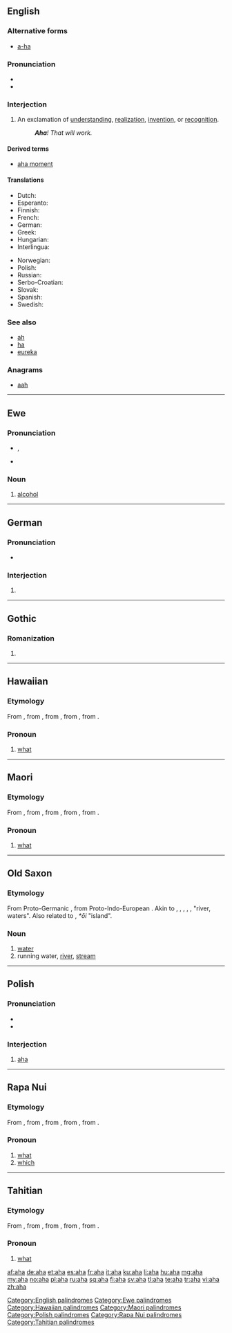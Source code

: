 {{also|AHA|ãhʻã|āhʻā}}
==English==

===Alternative forms===
* [[a-ha]]

===Pronunciation===
* {{audio|en-us-aha.ogg|Audio (US)}}
* {{rhymes|ɑː}}

===Interjection===
{{en-interj}}

# An exclamation of [[understanding]], [[realization]], [[invention]], or [[recognition]].
#: '''''Aha'''! That will work.''

====Derived terms====
* [[aha moment]]

====Translations====
{{trans-top|exclamation of understanding, realization, invention, or recognition}}
* Dutch: {{t-|nl|aha}}
* Esperanto: {{t-|eo|aha}}
* Finnish: {{t+|fi|ahaa}}
* French: {{t+|fr|aha}}
* German: {{t+|de|aha}}
* Greek: {{t-|el|αχά|tr=achá|sc=Grek}}
* Hungarian: {{t+|hu|aha}}
* Interlingua: {{t-|ia|aha}}
{{trans-mid}}
* Norwegian: {{t+|no|aha}}
* Polish: {{t+|pl|aha}}
* Russian: {{t+|ru|ага|tr=ahá}}
* Serbo-Croatian: {{t-|sh|aha}}
* Slovak: {{t-|sk|aha}}
* Spanish: {{t+|es|ajá}}
* Swedish: {{t+|sv|aha}}
{{trans-bottom}}

===See also===
* [[ah]]
* [[ha]]
* [[eureka]]

===Anagrams===
* [[aah#English|aah]]

[[Category:English palindromes]]

----

==Ewe==

===Pronunciation===
* {{IPA|lang=ee|/æhæ/}}, {{X-SAMPA|lang=ee|/{h{/}}
* {{audio|ee-aha.ogg|Audio}}

===Noun===
{{head|ee|noun|plural|ahawo}}

# [[alcohol]]

[[Category:Ewe palindromes]]

----

==German==

===Pronunciation===
* {{IPA|/ʔaˈha/|lang=de}}

===Interjection===
{{head|de|interjection}}

# {{l|en|aha}}

----

==Gothic==

===Romanization===
{{got-rom}}

# {{got-romanization of|𐌰𐌷𐌰}}

----

==Hawaiian==

===Etymology===
From {{etyl|poz-pnp-pro|haw}} {{recons|afa|lang=poz-pnp-pro}}, from {{etyl|poz-oce-pro|haw}} {{recons|apa|lang=poz-oce-pro}}, from {{etyl|pqe-pro|haw}} {{recons|apa|lang=pqe-pro}}, from {{etyl|poz-cet-pro|haw}} {{recons|apa|lang=poz-cet-pro}}, from {{etyl|poz-pro|haw}} {{recons|apa|lang=poz-pro}}.

===Pronoun===
{{head|haw|pronoun}}

# [[what]] {{gloss|interrogative pronoun}}

[[Category:Hawaiian palindromes]]

----

==Maori==

===Etymology===
From {{etyl|poz-pnp-pro|mi}} {{recons|afa|lang=poz-pnp-pro}}, from {{etyl|poz-oce-pro|mi}} {{recons|apa|lang=poz-oce-pro}}, from {{etyl|pqe-pro|mi}} {{recons|apa|lang=pqe-pro}}, from {{etyl|poz-cet-pro|mi}} {{recons|apa|lang=poz-cet-pro}}, from {{etyl|poz-pro|mi}} {{recons|apa|lang=poz-pro}}.

===Pronoun===
{{head|mi|pronoun}}

# [[what]] {{gloss|interrogative pronoun}}

[[Category:Maori palindromes]]

----

==Old Saxon==

===Etymology===
From Proto-Germanic {{recons|ahwō||waters, river|lang=gem-pro}}, from Proto-Indo-European {{recons|akʷā-||water|lang=ine-pro}}. Akin to {{etyl|ofs|-}} {{term|a|ā|lang=ofs}}, {{term|e|ē|lang=ofs}}, {{etyl|ang|-}} {{term|ea|ēa|lang=ang}}, {{etyl|goh|-}} {{term|aha|lang=goh}}, {{term|awa|lang=goh}}, {{etyl|got|-}} {{term|𐌰𐍈𐌰|tr=ahwa|lang=got}} "river, waters". Also related to {{etyl|is|-}} {{term|á|lang=is}}, {{etyl|osx|-}} ''*ōi'' "island".

===Noun===
{{osx-noun|g=f}}

# [[water]]
# running water, [[river]], [[stream]]

----

==Polish==

===Pronunciation===
* {{IPA|[ʔaˈxa]|lang=pl}}
* {{audio|Pl-aha.ogg|audio}}

===Interjection===
{{head|pl|interjection}}

# [[#English|aha]]

[[Category:Polish palindromes]]

----

==Rapa Nui==

===Etymology===
From {{etyl|poz-pnp-pro|rap}} {{recons|afa|lang=poz-pnp-pro}}, from {{etyl|poz-oce-pro|rap}} {{recons|apa|lang=poz-oce-pro}}, from {{etyl|pqe-pro|rap}} {{recons|apa|lang=pqe-pro}}, from {{etyl|poz-cet-pro|rap}} {{recons|apa|lang=poz-cet-pro}}, from {{etyl|poz-pro|rap}} {{recons|apa|lang=poz-pro}}.

===Pronoun===
{{head|rap|pronoun}}

# [[what]] {{gloss|interrogative pronoun}}
# [[which]]

[[Category:Rapa Nui palindromes]]

----

==Tahitian==

===Etymology===
From {{etyl|poz-pnp-pro|ty}} {{recons|afa|lang=poz-pnp-pro}}, from {{etyl|poz-oce-pro|ty}} {{recons|apa|lang=poz-oce-pro}}, from {{etyl|pqe-pro|ty}} {{recons|apa|lang=pqe-pro}}, from {{etyl|poz-cet-pro|ty}} {{recons|apa|lang=poz-cet-pro}}, from {{etyl|poz-pro|ty}} {{recons|apa|lang=poz-pro}}.

===Pronoun===
{{head|rap|pronoun}}

# [[what]] {{gloss|interrogative pronoun}}

[[Category:Tahitian palindromes]]

[[af:aha]]
[[de:aha]]
[[et:aha]]
[[es:aha]]
[[fr:aha]]
[[it:aha]]
[[ku:aha]]
[[li:aha]]
[[hu:aha]]
[[mg:aha]]
[[my:aha]]
[[no:aha]]
[[pl:aha]]
[[ru:aha]]
[[sq:aha]]
[[fi:aha]]
[[sv:aha]]
[[tl:aha]]
[[te:aha]]
[[tr:aha]]
[[vi:aha]]
[[zh:aha]]